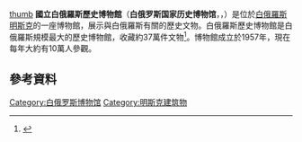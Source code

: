 [[file:Belarus-Minsk-National_museum_of_history_and_culture_of_Belarus-Entrance.jpg|thumb]]
'''國立白俄羅斯歷史博物館'''（'''白俄罗斯国家历史博物馆'''，{{lang-be|Нацыянальны гістарычны музей Рэспублікі Беларусь}}，{{lang-en|Belarusian National History Museum}}）是位於[[白俄羅斯|白俄羅斯]][[明斯克|明斯克]]的一座博物館，展示與白俄羅斯有關的歷史文物。白俄羅斯歷史博物館是白俄羅斯規模最大的歷史博物館，收藏約37萬件文物<ref>{{cite web|url=http://www.welcomebelarus.com/belarus/attractions/attractions-belarus/museums/museum_of_history_and_culture.html|title=Welcome to Belarus > Attractions in Belarus » Museums » National Museum of History and Culture of Belarus|publisher=|accessdate=2015-12-16|archive-date=2020-01-24|archive-url=https://web.archive.org/web/20200124082618/http://www.welcomebelarus.com/belarus/attractions/attractions-belarus/museums/museum_of_history_and_culture.html|dead-url=no}}</ref>。博物館成立於1957年，現在每年大約有10萬人參觀。

== 參考資料 ==
{{reflist}}
{{Commonscat|National Historical Museum of Belarus}}
{{coord|53|53|48|N|27|33|20|E|type:landmark_source:kolossus-ruwiki|display=title}}

[[Category:白俄罗斯博物馆|Category:白俄罗斯博物馆]]
[[Category:明斯克建筑物|Category:明斯克建筑物]]
{{Belarus-stub}}
{{museum-stub}}